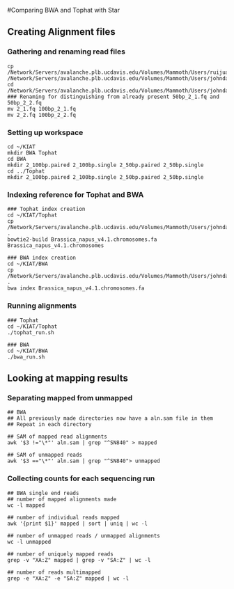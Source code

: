 #Comparing BWA and Tophat with Star

## Creating Alignment files

### Gathering and renaming read files

```
cp /Network/Servers/avalanche.plb.ucdavis.edu/Volumes/Mammoth/Users/ruijuanli/2016_summer/raw_data/2_*.fq /Network/Servers/avalanche.plb.ucdavis.edu/Volumes/Mammoth/Users/johndavis/KIAT/raw_data/Flowering
cd /Network/Servers/avalanche.plb.ucdavis.edu/Volumes/Mammoth/Users/johndavis/KIAT/raw_data/Flowering
### Renaming for distinguishing from already present 50bp_2_1.fq and 50bp_2_2.fq
mv 2_1.fq 100bp_2_1.fq
mv 2_2.fq 100bp_2_2.fq
```

### Setting up workspace

```
cd ~/KIAT
mkdir BWA Tophat
cd BWA
mkdir 2_100bp.paired 2_100bp.single 2_50bp.paired 2_50bp.single
cd ../Tophat
mkdir 2_100bp.paired 2_100bp.single 2_50bp.paired 2_50bp.single
```

### Indexing reference for Tophat and BWA

```
### Tophat index creation
cd ~/KIAT/Tophat
cp /Network/Servers/avalanche.plb.ucdavis.edu/Volumes/Mammoth/Users/johndavis/KIAT/reference/Brassica_napus_v4.1.chromosomes.fa .
bowtie2-build Brassica_napus_v4.1.chromosomes.fa Brassica_napus_v4.1.chromosomes

### BWA index creation
cd ~/KIAT/BWA
cp /Network/Servers/avalanche.plb.ucdavis.edu/Volumes/Mammoth/Users/johndavis/KIAT/reference/Brassica_napus_v4.1.chromosomes.fa .
bwa index Brassica_napus_v4.1.chromosomes.fa
```

### Running alignments

```
### Tophat
cd ~/KIAT/Tophat
./tophat_run.sh

### BWA
cd ~/KIAT/BWA
./bwa_run.sh
```

## Looking at mapping results

### Separating mapped from unmapped

```
## BWA
## All previously made directories now have a aln.sam file in them
## Repeat in each directory

## SAM of mapped read alignments
awk '$3 !="\*"' aln.sam | grep "^SN840" > mapped

## SAM of unmapped reads
awk '$3 =="\*"' aln.sam | grep "^SN840"> unmapped
```

### Collecting counts for each sequencing run

```
## BWA single end reads
## number of mapped alignments made
wc -l mapped

## number of individual reads mapped
awk '{print $1}' mapped | sort | uniq | wc -l

## number of unmapped reads / unmapped alignments
wc -l unmapped

## number of uniquely mapped reads
grep -v "XA:Z" mapped | grep -v "SA:Z" | wc -l

## number of reads multimapped
grep -e "XA:Z" -e "SA:Z" mapped | wc -l
```
